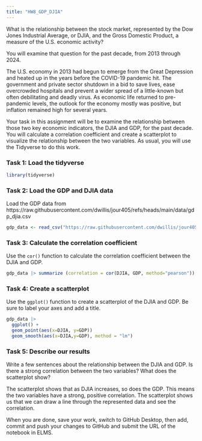 ```yaml
---
title: "HW8_GDP_DJIA"
---
```


What is the relationship between the stock market, represented by the Dow Jones Industrial Average, or DJIA, and the Gross Domestic Product, a measure of the U.S. economic activity?

You will examine that question for the past decade, from 2013 through 2024.

The U.S. economy in 2013 had begun to emerge from the Great Depression and heated up in the years before the COVID-19 pandemic hit. The government and private sector shutdown in a bid to save lives, ease overcrowded hospitals and prevent a wider spread of a little-known but often debilitating and deadly virus. As economic life returned to pre-pandemic levels, the outlook for the economy mostly was positive, but inflation remained high for several years.

Your task in this assignment will be to examine the relationship between those two key economic indicators, the DJIA and GDP, for the past decade. You will calculate a correlation coefficient and create a scatterplot to visualize the relationship between the two variables. As usual, you will use the Tidyverse to do this work.

### Task 1: Load the tidyverse

```r
library(tidyverse)
```

### Task 2: Load the GDP and DJIA data

Load the GDP data from https://raw.githubusercontent.com/dwillis/jour405/refs/heads/main/data/gdp_djia.csv

```r
gdp_data <- read_csv("https://raw.githubusercontent.com/dwillis/jour405/refs/heads/main/data/gdp_djia.csv")
```

### Task 3: Calculate the correlation coefficient

Use the `cor()` function to calculate the correlation coefficient between the DJIA and GDP.

```r
gdp_data |> summarize (correlation = cor(DJIA, GDP, method="pearson"))
```

### Task 4: Create a scatterplot

Use the `ggplot()` function to create a scatterplot of the DJIA and GDP. Be sure to label your axes and add a title.

```r
gdp_data |> 
  ggplot() +
  geom_point(aes(x=DJIA, y=GDP))
  geom_smooth(aes(x=DJIA,y=GDP), method = "lm")
```

### Task 5: Describe our results

Write a few sentences about the relationship between the DJIA and GDP. Is there a strong correlation between the two variables? What does the scatterplot show?

The scatterplot shows that as DJIA increases, so does the GDP. This means the two variables have a strong, positive correlation. The scatterplot shows us that we can draw a line through the represented data and see the correlation.

When you are done, save your work, switch to GitHub Desktop, then add, commit and push your changes to GitHub and submit the URL of the notebook in ELMS.

